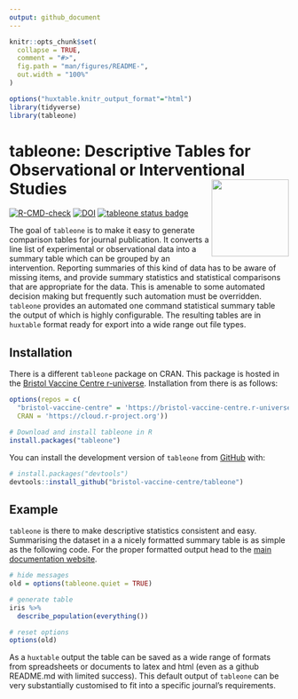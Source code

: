 ```yaml
---
output: github_document
---
```


<!-- README.md is generated from README.Rmd. Please edit that file -->

```r
knitr::opts_chunk$set(
  collapse = TRUE,
  comment = "#>",
  fig.path = "man/figures/README-",
  out.width = "100%"
)

options("huxtable.knitr_output_format"="html")
library(tidyverse)
library(tableone)
```


# tableone: Descriptive Tables for Observational or Interventional Studies  <a href='https://bristol-vaccine-centre.github.io/tableone/index.html'><img src='man/figures/logo.png' align="right" height="139" /></a>

<!-- badges: start -->
[![R-CMD-check](https://github.com/bristol-vaccine-centre/tableone/actions/workflows/R-CMD-check.yaml/badge.svg)](https://github.com/bristol-vaccine-centre/tableone/actions/workflows/R-CMD-check.yaml)
[![DOI](https://zenodo.org/badge/551386697.svg)](https://zenodo.org/badge/latestdoi/551386697)
[![tableone status badge](https://bristol-vaccine-centre.r-universe.dev/badges/tableone)](https://bristol-vaccine-centre.r-universe.dev)
<!-- badges: end -->

The goal of `tableone` is to make it easy to generate comparison tables for journal
publication. It converts a line list of experimental or observational data into
a summary table which can be grouped by an intervention. Reporting summaries of
this kind of data has to be aware of missing items, and provide summary statistics
and statistical comparisons that are appropriate for the data. This is amenable 
to some automated decision making but frequently such automation must be 
overridden. `tableone` provides an automated one command statistical summary
table the output of which is highly configurable. The resulting tables are 
in `huxtable` format ready for export into a wide range out file types.

## Installation

There is a different `tableone` package on CRAN. This package is hosted in the
[Bristol Vaccine Centre r-universe](https://https://bristol-vaccine-centre.r-universe.dev/).
Installation from there is as follows:

``` r
options(repos = c(
  "bristol-vaccine-centre" = 'https://bristol-vaccine-centre.r-universe.dev/',
  CRAN = 'https://cloud.r-project.org'))

# Download and install tableone in R
install.packages("tableone")
```

You can install the development version of `tableone` from 
[GitHub](https://github.com/bristol-vaccine-centre/tableone) with:

``` r
# install.packages("devtools")
devtools::install_github("bristol-vaccine-centre/tableone")
```

## Example

`tableone` is there to make descriptive statistics consistent and easy. Summarising the dataset in a a nicely formatted summary table is as simple as the following code. For
the proper formatted output head to the [main documentation
website](https://bristol-vaccine-centre.github.io/tableone/).

```r
# hide messages 
old = options(tableone.quiet = TRUE)

# generate table 
iris %>% 
  describe_population(everything()) 
```

```r
# reset options
options(old)
```

As a `huxtable` output the table can be saved as a wide range of formats from
spreadsheets or documents to latex and html (even as a github README.md with 
limited success). This default output of `tableone` can be very substantially 
customised to fit into a specific journal's requirements.
